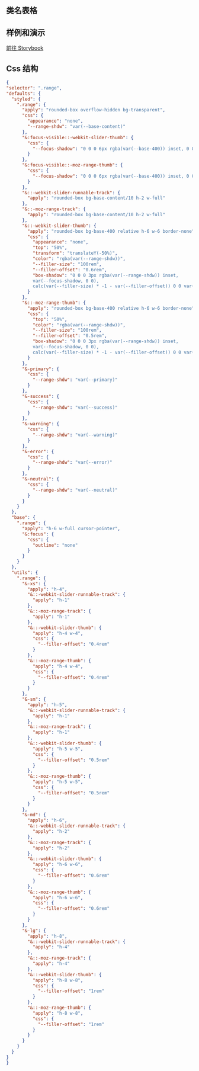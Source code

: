 
## 类名表格

<CssTable name="range" />

## 样例和演示

[前往 Storybook](https://story.ui.icebreaker.top/?path=/docs/data-entry-range--docs)

## Css 结构

```json
{
"selector": ".range",
"defaults": {
  "styled": {
    ".range": {
      "apply": "rounded-box overflow-hidden bg-transparent",
      "css": {
        "appearance": "none",
        "--range-shdw": "var(--base-content)"
      },
      "&:focus-visible::-webkit-slider-thumb": {
        "css": {
          "--focus-shadow": "0 0 0 6px rgba(var(--base-400)) inset, 0 0 0 2rem rgba(var(--range-shdw)) inset"
        }
      },
      "&:focus-visible::-moz-range-thumb": {
        "css": {
          "--focus-shadow": "0 0 0 6px rgba(var(--base-400)) inset, 0 0 0 2rem rgba(var(--range-shdw)) inset"
        }
      },
      "&::-webkit-slider-runnable-track": {
        "apply": "rounded-box bg-base-content/10 h-2 w-full"
      },
      "&::-moz-range-track": {
        "apply": "rounded-box bg-base-content/10 h-2 w-full"
      },
      "&::-webkit-slider-thumb": {
        "apply": "rounded-box bg-base-400 relative h-6 w-6 border-none",
        "css": {
          "appearance": "none",
          "top": "50%",
          "transform": "translateY(-50%)",
          "color": "rgba(var(--range-shdw))",
          "--filler-size": "100rem",
          "--filler-offset": "0.6rem",
          "box-shadow": "0 0 0 3px rgba(var(--range-shdw)) inset,
          var(--focus-shadow, 0 0),
          calc(var(--filler-size) * -1 - var(--filler-offset)) 0 0 var(--filler-size)"
        }
      },
      "&::-moz-range-thumb": {
        "apply": "rounded-box bg-base-400 relative h-6 w-6 border-none",
        "css": {
          "top": "50%",
          "color": "rgba(var(--range-shdw))",
          "--filler-size": "100rem",
          "--filler-offset": "0.5rem",
          "box-shadow": "0 0 0 3px rgba(var(--range-shdw)) inset,
          var(--focus-shadow, 0 0),
          calc(var(--filler-size) * -1 - var(--filler-offset)) 0 0 var(--filler-size)"
        }
      },
      "&-primary": {
        "css": {
          "--range-shdw": "var(--primary)"
        }
      },
      "&-success": {
        "css": {
          "--range-shdw": "var(--success)"
        }
      },
      "&-warning": {
        "css": {
          "--range-shdw": "var(--warning)"
        }
      },
      "&-error": {
        "css": {
          "--range-shdw": "var(--error)"
        }
      },
      "&-neutral": {
        "css": {
          "--range-shdw": "var(--neutral)"
        }
      }
    }
  },
  "base": {
    ".range": {
      "apply": "h-6 w-full cursor-pointer",
      "&:focus": {
        "css": {
          "outline": "none"
        }
      }
    }
  },
  "utils": {
    ".range": {
      "&-xs": {
        "apply": "h-4",
        "&::-webkit-slider-runnable-track": {
          "apply": "h-1"
        },
        "&::-moz-range-track": {
          "apply": "h-1"
        },
        "&::-webkit-slider-thumb": {
          "apply": "h-4 w-4",
          "css": {
            "--filler-offset": "0.4rem"
          }
        },
        "&::-moz-range-thumb": {
          "apply": "h-4 w-4",
          "css": {
            "--filler-offset": "0.4rem"
          }
        }
      },
      "&-sm": {
        "apply": "h-5",
        "&::-webkit-slider-runnable-track": {
          "apply": "h-1"
        },
        "&::-moz-range-track": {
          "apply": "h-1"
        },
        "&::-webkit-slider-thumb": {
          "apply": "h-5 w-5",
          "css": {
            "--filler-offset": "0.5rem"
          }
        },
        "&::-moz-range-thumb": {
          "apply": "h-5 w-5",
          "css": {
            "--filler-offset": "0.5rem"
          }
        }
      },
      "&-md": {
        "apply": "h-6",
        "&::-webkit-slider-runnable-track": {
          "apply": "h-2"
        },
        "&::-moz-range-track": {
          "apply": "h-2"
        },
        "&::-webkit-slider-thumb": {
          "apply": "h-6 w-6",
          "css": {
            "--filler-offset": "0.6rem"
          }
        },
        "&::-moz-range-thumb": {
          "apply": "h-6 w-6",
          "css": {
            "--filler-offset": "0.6rem"
          }
        }
      },
      "&-lg": {
        "apply": "h-8",
        "&::-webkit-slider-runnable-track": {
          "apply": "h-4"
        },
        "&::-moz-range-track": {
          "apply": "h-4"
        },
        "&::-webkit-slider-thumb": {
          "apply": "h-8 w-8",
          "css": {
            "--filler-offset": "1rem"
          }
        },
        "&::-moz-range-thumb": {
          "apply": "h-8 w-8",
          "css": {
            "--filler-offset": "1rem"
          }
        }
      }
    }
  }
}
}
```